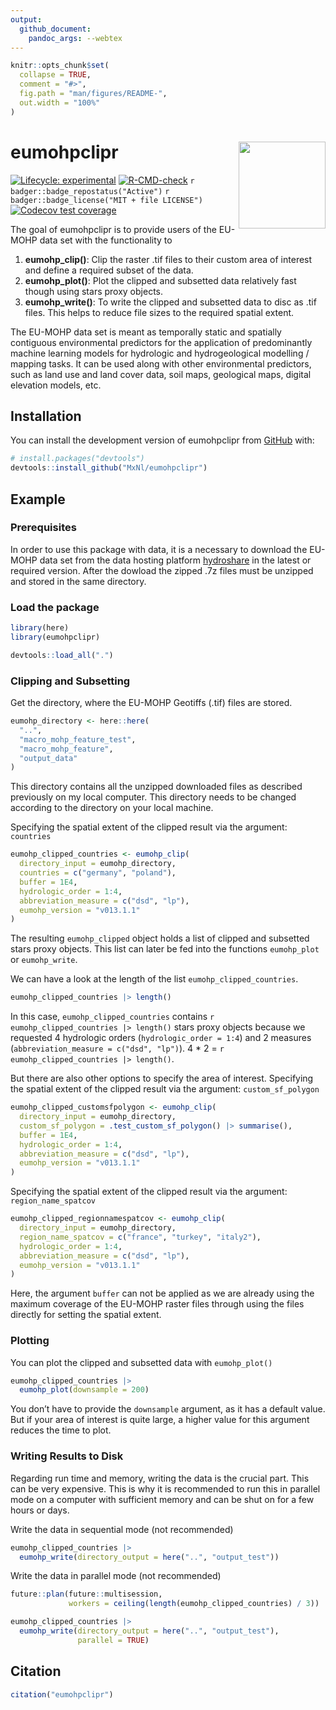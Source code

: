 ```yaml
---
output: 
  github_document:
    pandoc_args: --webtex
---
```


<!-- README.md is generated from README.Rmd. Please edit that file -->

```r
knitr::opts_chunk$set(
  collapse = TRUE,
  comment = "#>",
  fig.path = "man/figures/README-",
  out.width = "100%"
)
```

# eumohpclipr <img src='man/figures/eumohpclipr_logo.png' align="right" height="139"/>

<!-- badges: start -->
[![Lifecycle: experimental](https://img.shields.io/badge/lifecycle-experimental-orange.svg)](https://lifecycle.r-lib.org/articles/stages.html#experimental)
[![R-CMD-check](https://github.com/MxNl/eumohpclipr/workflows/R-CMD-check/badge.svg)](https://github.com/MxNl/eumohpclipr/actions)
`r badger::badge_repostatus("Active")`
`r badger::badge_license("MIT + file LICENSE")`
[![Codecov test coverage](https://codecov.io/gh/MxNl/eumohpclipr/branch/main/graph/badge.svg)](https://app.codecov.io/gh/MxNl/eumohpclipr?branch=main)
<!-- badges: end -->

The goal of eumohpclipr is to provide users of the EU-MOHP data set with the functionality to 

 1. **eumohp_clip()**: Clip the raster .tif files to their custom area of interest and define a required subset of the data.
 2. **eumohp_plot()**: Plot the clipped and subsetted data relatively fast though using stars proxy objects.
 3. **eumohp_write()**: To write the clipped and subsetted data to disc as .tif files. This helps to reduce file sizes to the required spatial extent.

The EU-MOHP data set is meant as temporally static and spatially contiguous environmental predictors for the application of predominantly machine learning models for hydrologic and hydrogeological modelling / mapping tasks. It can be used along with other environmental predictors, such as land use and land cover data, soil maps, geological maps, digital elevation models, etc.

## Installation

You can install the development version of eumohpclipr from [GitHub](https://github.com/) with:

``` r
# install.packages("devtools")
devtools::install_github("MxNl/eumohpclipr")
```

## Example

### Prerequisites

In order to use this package with data, it is a necessary to download the EU-MOHP data set from the data hosting platform [hydroshare](https://www.hydroshare.org/) in the latest or required version. After the dowload the zipped .7z files must be unzipped and stored in the same directory.

### Load the package

```r
library(here)
library(eumohpclipr)
```
```r
devtools::load_all(".")
```

### Clipping and Subsetting

Get the directory, where the EU-MOHP Geotiffs (.tif) files are stored.
```r
eumohp_directory <- here::here(
  "..",
  "macro_mohp_feature_test",
  "macro_mohp_feature",
  "output_data"
)
```
This directory contains all the unzipped downloaded files as described previously on my local computer. This directory needs to be changed according to the directory on your local machine. 

Specifying the spatial extent of the clipped result via the argument: `countries`
```r
eumohp_clipped_countries <- eumohp_clip(
  directory_input = eumohp_directory,
  countries = c("germany", "poland"),
  buffer = 1E4,
  hydrologic_order = 1:4,
  abbreviation_measure = c("dsd", "lp"),
  eumohp_version = "v013.1.1"
)
```
The resulting `eumohp_clipped` object holds a list of clipped and subsetted stars proxy objects. This list can later be fed into the functions `eumohp_plot` or `eumohp_write`.

We can have a look at the length of the list `eumohp_clipped_countries`.
```r
eumohp_clipped_countries |> length()
```
In this case, `eumohp_clipped_countries` contains `r eumohp_clipped_countries |> length()` stars proxy objects because we requested 4 hydrologic orders (`hydrologic_order = 1:4`) and 2 measures (`abbreviation_measure = c("dsd", "lp")`). 4 * 2 = `r eumohp_clipped_countries |> length()`.

But there are also other options to specify the area of interest.
Specifying the spatial extent of the clipped result via the argument: `custom_sf_polygon`
```r
eumohp_clipped_customsfpolygon <- eumohp_clip(
  directory_input = eumohp_directory,
  custom_sf_polygon = .test_custom_sf_polygon() |> summarise(),
  buffer = 1E4,
  hydrologic_order = 1:4,
  abbreviation_measure = c("dsd", "lp"),
  eumohp_version = "v013.1.1"
)
```

Specifying the spatial extent of the clipped result via the argument: `region_name_spatcov`
```r
eumohp_clipped_regionnamespatcov <- eumohp_clip(
  directory_input = eumohp_directory,
  region_name_spatcov = c("france", "turkey", "italy2"),
  hydrologic_order = 1:4,
  abbreviation_measure = c("dsd", "lp"),
  eumohp_version = "v013.1.1"
)
```
Here, the argument `buffer` can not be applied as we are already using the maximum coverage of the EU-MOHP raster files through using the files directly for setting the spatial extent.

### Plotting

You can plot the clipped and subsetted data with `eumohp_plot()`
```r
eumohp_clipped_countries |> 
  eumohp_plot(downsample = 200)
```
You don't have to provide the `downsample` argument, as it has a default value. But if your area of interest is quite large, a higher value for this argument reduces the time to plot.

### Writing Results to Disk

Regarding run time and memory, writing the data is the crucial part. This can be very expensive. This is why it is recommended to run this in parallel mode on a computer with sufficient memory and can be shut on for a few hours or days.

Write the data in sequential mode (not recommended)
```r
eumohp_clipped_countries |>
  eumohp_write(directory_output = here("..", "output_test"))
```

Write the data in parallel mode (not recommended)
```r
future::plan(future::multisession, 
             workers = ceiling(length(eumohp_clipped_countries) / 3))

eumohp_clipped_countries |>
  eumohp_write(directory_output = here("..", "output_test"),
               parallel = TRUE)
```

## Citation

```r
citation("eumohpclipr")
```
